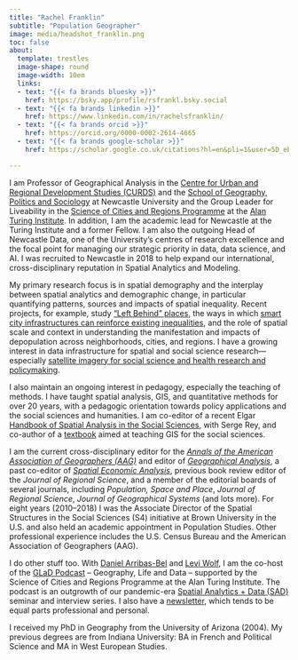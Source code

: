 ```yaml
---
title: "Rachel Franklin"
subtitle: "Population Geographer"
image: media/headshot_franklin.png
toc: false
about: 
  template: trestles
  image-shape: round
  image-width: 10em
  links:
  - text: "{{< fa brands bluesky >}}"
    href: https://bsky.app/profile/rsfrankl.bsky.social
  - text: "{{< fa brands linkedin >}}"
    href: https://www.linkedin.com/in/rachelsfranklin/ 
  - text: "{{< fa brands orcid >}}"
    href: https://orcid.org/0000-0002-2614-4665
  - text: "{{< fa brands google-scholar >}}"
    href: https://scholar.google.co.uk/citations?hl=en&pli=1&user=5D_ebBIAAAAJ

---
```


I am Professor of Geographical Analysis in the [Centre for Urban and Regional Development Studies (CURDS)](https://www.ncl.ac.uk/curds/) and the [School of Geography, Politics and Sociology](https://www.ncl.ac.uk/gps/geography/) at Newcastle University and the Group Leader for Liveability in the [Science of Cities and Regions Programme](https://www.turing.ac.uk/research/research-programmes/urban-analytics) at the [Alan Turing Institute](https://www.turing.ac.uk). In addition, I am the academic lead for Newcastle at the Turing Institute and a former Fellow. I am also the outgoing Head of Newcastle Data, one of the University's centres of research excellence and the focal point for managing our strategic priority in data, data science, and AI. I was recruited to Newcastle in 2018 to help expand our international, cross-disciplinary reputation in Spatial Analytics and Modeling.

My primary research focus is in spatial demography and the interplay between spatial analytics and demographic change, in particular quantifying patterns, sources and impacts of spatial inequality. Recent projects, for example, study ["Left Behind" places](https://research.ncl.ac.uk/beyondleftbehindplaces/aboutourproject/), the ways in which [smart city infrastructures can reinforce existing inequalities](https://www.turing.ac.uk/research/research-projects/spatial-inequality-and-smart-city), and the role of spatial scale and context in understanding the manifestation and impacts of depopulation across neighborhoods, cities, and regions. I have a growing interest in data infrastructure for spatial and social science research---especially [satellite imagery for social science and health research and policymaking](https://www.sdruk.ukri.org/2024/10/17/22-million-for-new-smart-data-services/).

I also maintain an ongoing interest in pedagogy, especially the teaching of methods. I have taught spatial analysis, GIS, and quantitative methods for over 20 years, with a pedagogic orientation towards policy applications and the social sciences and humanities. I am co-editor of a recent Elgar [Handbook of Spatial Analysis in the Social Sciences](https://www.e-elgar.com/shop/usd/handbook-of-spatial-analysis-in-the-social-sciences-9781789903935.html), with Serge Rey, and co-author of a [textbook](https://www.routledge.com/GIS-and-the-Social-Sciences-Theory-and-Applications/Ballas-Clarke-Franklin-Newing/p/book/9781138785120) aimed at teaching GIS for the social sciences.

I am the current cross-disciplinary editor for the [*Annals of the American Association of Geographers (AAG)*](https://www.tandfonline.com/journals/raag21) and editor of [*Geographical Analysis*](https://onlinelibrary.wiley.com/journal/15384632), a past co-editor of [*Spatial Economic Analysis*](https://www.tandfonline.com/journals/rsea20), previous book review editor of the *Journal of Regional Science*, and a member of the editorial boards of several journals, including *Population, Space and Place*, *Journal of Regional Science*, *Journal of Geographical Systems* (and lots more). For eight years (2010–2018) I was the Associate Director of the Spatial Structures in the Social Sciences (S4) initiative at Brown University in the U.S. and also held an academic appointment in Population Studies. Other professional experience includes the U.S. Census Bureau and the American Association of Geographers (AAG).

I do other stuff too. With [Daniel Arribas-Bel](https://darribas.org) and [Levi Wolf](https://www.ljwolf.org), I am the co-host of the [GLaD Podcast](https://gladpodcast.podbean.com) – Geography, Life and Data – supported by the Science of Cities and Regions Programme at the Alan Turing Institute. The podcast is an outgrowth of our pandemic-era [Spatial Analytics + Data (SAD)](https://www.youtube.com/channel/UCcf3cdwC1c-1w4Oq0J9yNIg?app=desktop&cbrd=1) seminar and interview series. I also have a [newsletter](https://rachelfranklin.substack.com), which tends to be equal parts professional and personal.

I received my PhD in Geography from the University of Arizona (2004). My previous degrees are from Indiana University: BA in French and Political Science and MA in West European Studies.
